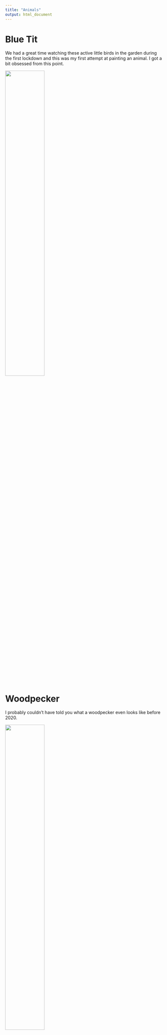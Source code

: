 ```yaml
---
title: "Animals"
output: html_document
---
```


# Blue Tit

We had a great time watching these active little birds in the garden during the first lockdown and this was my first attempt at painting an animal. I got a bit obsessed from this point.

<img src="painting/blue_tit.jpeg" style="width:50%">

# Woodpecker

I probably couldn't have told you what a woodpecker even looks like before 2020. 

<img src="painting/woodpecker.jpeg" style="width:50%">

# Ram

<img src="painting/ram.jpeg" style="width:50%">

# Deer

This is my absolute favourite. We saw plenty of deer on our walks through the Worcestershire countryside throughout 2020.

<img src="painting/true_deer.jpeg" style="width:50%">

# Fox

I really wish I'd picked more of a dull background but never mind, it's too late now!

<img src="painting/fox.jpeg" style="width:50%">

# Horse

Got to be Red Rum hasn't it...

<img src="painting/horse.jpg" style="width:50%">

# Orca

I really haven't got to grips with how you paint the sea. I thought I'd just do it in blobs of paint instead. 

<img src="painting/orca.jpg" style="width:50%">

# Frog

Things got really weird here. 

<img src="painting/frog.jpg" style="width:50%">

# Camel

There was a piece in the latest David Attenborough series about camels in Mongolia that eat snow. That was my inspiration for this one.

<img src="painting/camel.jpg" style="width:50%">


